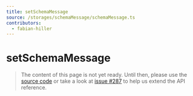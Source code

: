 ```yaml
---
title: setSchemaMessage
source: /storages/schemaMessage/schemaMessage.ts
contributors:
  - fabian-hiller
---
```


# setSchemaMessage

> The content of this page is not yet ready. Until then, please use the [source code](https://github.com/fabian-hiller/valibot/blob/main/library/src/storages/schemaMessage/schemaMessage.ts) or take a look at [issue #287](https://github.com/fabian-hiller/valibot/issues/287) to help us extend the API reference.
